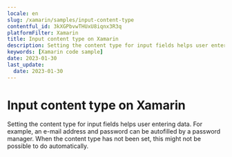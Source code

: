```yaml
---
locale: en
slug: /xamarin/samples/input-content-type
contentful_id: 3kXGPbvwTHUxU8iqnx3R3q
platformFilter: Xamarin
title: Input content type on Xamarin
description: Setting the content type for input fields helps user entering data.
keywords: [Xamarin code sample]
date: 2023-01-30
last_update:
  date: 2023-01-30
---
```


# Input content type on Xamarin

Setting the content type for input fields helps user entering data. For example, an e-mail address and password can be autofilled by a password manager. When the content type has not been set, this might not be possible to do automatically.

<CodeSample id="input-content-type" locale="en" platform="xamarin"/>
